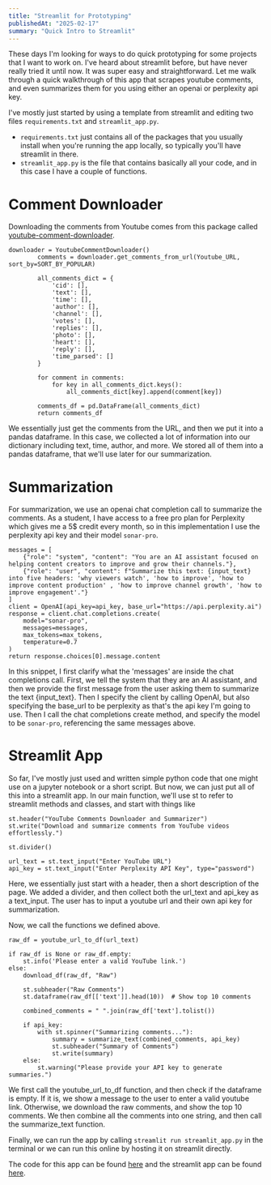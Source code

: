 ```yaml
---
title: "Streamlit for Prototyping"
publishedAt: "2025-02-17"
summary: "Quick Intro to Streamlit"
---
```

These days I'm looking for ways to do quick prototyping for some projects that I want to work on. I've heard about streamlit before, but have never really tried it until now. It was super easy and straightforward. Let me walk through a quick walkthrough of this app that scrapes youtube comments, and even summarizes them for you using either an openai or perplexity api key. 

I've mostly just started by using a template from streamlit and editing two files `requirements.txt` and `streamlit_app.py`.

- `requirements.txt` just contains all of the packages that you usually install when you're running the app locally, so typically you'll have streamlit in there. 
- `streamlit_app.py` is the file that contains basically all your code, and in this case I have a couple of functions. 

# Comment Downloader
Downloading the comments from Youtube comes from this package called [youtube-comment-downloader](https://github.com/egbertbouman/youtube-comment-downloader). 

```
downloader = YoutubeCommentDownloader()
        comments = downloader.get_comments_from_url(Youtube_URL, sort_by=SORT_BY_POPULAR)
        
        all_comments_dict = {
            'cid': [],
            'text': [],
            'time': [],
            'author': [],
            'channel': [],
            'votes': [],
            'replies': [],
            'photo': [],
            'heart': [],
            'reply': [],
            'time_parsed': []
        }
        
        for comment in comments:
            for key in all_comments_dict.keys():
                all_comments_dict[key].append(comment[key])
        
        comments_df = pd.DataFrame(all_comments_dict)
        return comments_df
```

We essentially just get the comments from the URL, and then we put it into a pandas dataframe. In this case, we collected a lot of information into our dictionary including text, time, author, and more. We stored all of them into a pandas dataframe, that we'll use later for our summarization. 

# Summarization 
For summarization, we use an openai chat completion call to summarize the comments. As a student, I have access to a free pro plan for Perplexity which gives me a 5$ credit every month, so in this implementation I use the perplexity api key and their model `sonar-pro`. 

```
messages = [
    {"role": "system", "content": "You are an AI assistant focused on helping content creators to improve and grow their channels."},
    {"role": "user", "content": f"Summarize this text: {input_text} into five headers: 'why viewers watch', 'how to improve', 'how to improve content production' , 'how to improve channel growth', 'how to improve engagement'."}
]
client = OpenAI(api_key=api_key, base_url="https://api.perplexity.ai")
response = client.chat.completions.create(
    model="sonar-pro",
    messages=messages,
    max_tokens=max_tokens,
    temperature=0.7
)
return response.choices[0].message.content
```

In this snippet, I first clarify what the 'messages' are inside the chat completions call. First, we tell the system that they are an AI assistant, and then we provide the first message from the user asking them to summarize the text {input_text}. Then I specify the client by calling OpenAI, but also specifying the base_url to be perplexity as that's the api key I'm going to use. Then I call the chat completions create method, and specify the model to be `sonar-pro`, referencing the same messages above. 

# Streamlit App
So far, I've mostly just used and written simple python code that one might use on a jupyter notebook or a short script. But now, we can just put all of this into a streamlit app. In our main function, we'll use st to refer to streamlit methods and classes, and start with things like 

```
st.header("YouTube Comments Downloader and Summarizer")
st.write("Download and summarize comments from YouTube videos effortlessly.")

st.divider()

url_text = st.text_input("Enter YouTube URL")
api_key = st.text_input("Enter Perplexity API Key", type="password")
```

Here, we essentially just start with a header, then a short description of the page. We added a divider, and then collect both the url_text and api_key as a text_input. The user has to input a youtube url and their own api key for summarization. 

Now, we call the functions we defined above.

```
raw_df = youtube_url_to_df(url_text)
    
if raw_df is None or raw_df.empty:
    st.info('Please enter a valid YouTube link.')
else:
    download_df(raw_df, "Raw")
    
    st.subheader("Raw Comments")
    st.dataframe(raw_df[['text']].head(10))  # Show top 10 comments
    
    combined_comments = " ".join(raw_df['text'].tolist())
    
    if api_key:
        with st.spinner("Summarizing comments..."):
            summary = summarize_text(combined_comments, api_key)
            st.subheader("Summary of Comments")
            st.write(summary)
    else:
        st.warning("Please provide your API key to generate summaries.")
```

We first call the youtube_url_to_df function, and then check if the dataframe is empty. If it is, we show a message to the user to enter a valid youtube link. Otherwise, we download the raw comments, and show the top 10 comments. We then combine all the comments into one string, and then call the summarize_text function. 

Finally, we can run the app by calling `streamlit run streamlit_app.py` in the terminal or we can run this online by hosting it on streamlit directly. 

The code for this app can be found [here](https://github.com/kerixyz/better_comments_streamlit) and the streamlit app can be found [here](https://better-ytcomments.streamlit.app/).